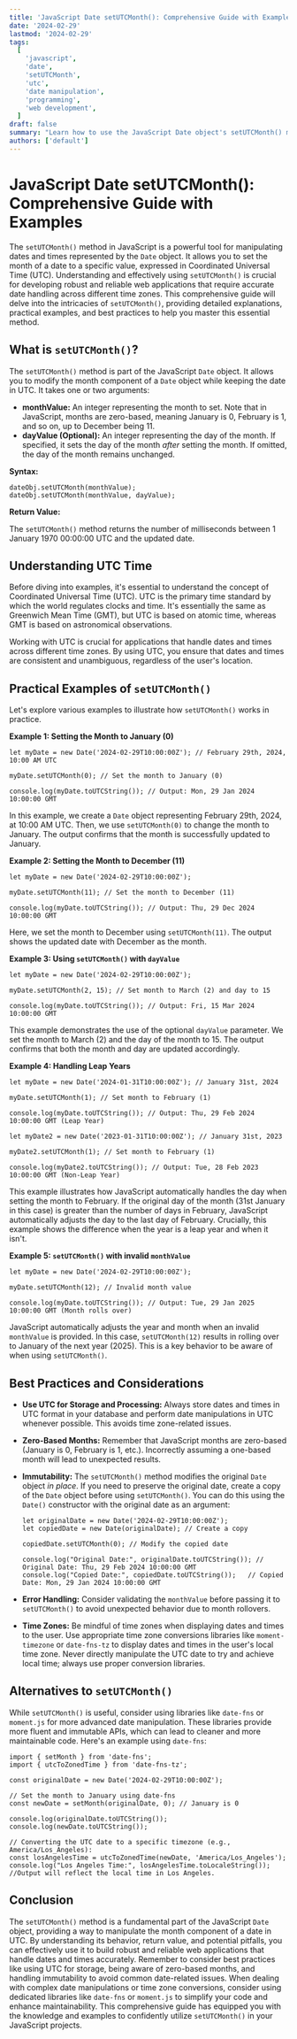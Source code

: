```yaml
---
title: 'JavaScript Date setUTCMonth(): Comprehensive Guide with Examples'
date: '2024-02-29'
lastmod: '2024-02-29'
tags:
  [
    'javascript',
    'date',
    'setUTCMonth',
    'utc',
    'date manipulation',
    'programming',
    'web development',
  ]
draft: false
summary: "Learn how to use the JavaScript Date object's setUTCMonth() method to manipulate dates and times in UTC. This comprehensive guide provides detailed explanations, practical examples, and best practices for effective date handling in JavaScript."
authors: ['default']
---
```


# JavaScript Date setUTCMonth(): Comprehensive Guide with Examples

The `setUTCMonth()` method in JavaScript is a powerful tool for manipulating dates and times represented by the `Date` object. It allows you to set the month of a date to a specific value, expressed in Coordinated Universal Time (UTC). Understanding and effectively using `setUTCMonth()` is crucial for developing robust and reliable web applications that require accurate date handling across different time zones. This comprehensive guide will delve into the intricacies of `setUTCMonth()`, providing detailed explanations, practical examples, and best practices to help you master this essential method.

## What is `setUTCMonth()`?

The `setUTCMonth()` method is part of the JavaScript `Date` object. It allows you to modify the month component of a `Date` object while keeping the date in UTC. It takes one or two arguments:

- **monthValue:** An integer representing the month to set. Note that in JavaScript, months are zero-based, meaning January is 0, February is 1, and so on, up to December being 11.
- **dayValue (Optional):** An integer representing the day of the month. If specified, it sets the day of the month _after_ setting the month. If omitted, the day of the month remains unchanged.

**Syntax:**

```plaintext
dateObj.setUTCMonth(monthValue);
dateObj.setUTCMonth(monthValue, dayValue);
```

**Return Value:**

The `setUTCMonth()` method returns the number of milliseconds between 1 January 1970 00:00:00 UTC and the updated date.

## Understanding UTC Time

Before diving into examples, it's essential to understand the concept of Coordinated Universal Time (UTC). UTC is the primary time standard by which the world regulates clocks and time. It's essentially the same as Greenwich Mean Time (GMT), but UTC is based on atomic time, whereas GMT is based on astronomical observations.

Working with UTC is crucial for applications that handle dates and times across different time zones. By using UTC, you ensure that dates and times are consistent and unambiguous, regardless of the user's location.

## Practical Examples of `setUTCMonth()`

Let's explore various examples to illustrate how `setUTCMonth()` works in practice.

**Example 1: Setting the Month to January (0)**

```plaintext
let myDate = new Date('2024-02-29T10:00:00Z'); // February 29th, 2024, 10:00 AM UTC

myDate.setUTCMonth(0); // Set the month to January (0)

console.log(myDate.toUTCString()); // Output: Mon, 29 Jan 2024 10:00:00 GMT
```

In this example, we create a `Date` object representing February 29th, 2024, at 10:00 AM UTC. Then, we use `setUTCMonth(0)` to change the month to January. The output confirms that the month is successfully updated to January.

**Example 2: Setting the Month to December (11)**

```plaintext
let myDate = new Date('2024-02-29T10:00:00Z');

myDate.setUTCMonth(11); // Set the month to December (11)

console.log(myDate.toUTCString()); // Output: Thu, 29 Dec 2024 10:00:00 GMT
```

Here, we set the month to December using `setUTCMonth(11)`. The output shows the updated date with December as the month.

**Example 3: Using `setUTCMonth()` with `dayValue`**

```plaintext
let myDate = new Date('2024-02-29T10:00:00Z');

myDate.setUTCMonth(2, 15); // Set month to March (2) and day to 15

console.log(myDate.toUTCString()); // Output: Fri, 15 Mar 2024 10:00:00 GMT
```

This example demonstrates the use of the optional `dayValue` parameter. We set the month to March (2) and the day of the month to 15. The output confirms that both the month and day are updated accordingly.

**Example 4: Handling Leap Years**

```plaintext
let myDate = new Date('2024-01-31T10:00:00Z'); // January 31st, 2024

myDate.setUTCMonth(1); // Set month to February (1)

console.log(myDate.toUTCString()); // Output: Thu, 29 Feb 2024 10:00:00 GMT (Leap Year)

let myDate2 = new Date('2023-01-31T10:00:00Z'); // January 31st, 2023

myDate2.setUTCMonth(1); // Set month to February (1)

console.log(myDate2.toUTCString()); // Output: Tue, 28 Feb 2023 10:00:00 GMT (Non-Leap Year)
```

This example illustrates how JavaScript automatically handles the day when setting the month to February. If the original day of the month (31st January in this case) is greater than the number of days in February, JavaScript automatically adjusts the day to the last day of February. Crucially, this example shows the difference when the year is a leap year and when it isn't.

**Example 5: `setUTCMonth()` with invalid `monthValue`**

```plaintext
let myDate = new Date('2024-02-29T10:00:00Z');

myDate.setUTCMonth(12); // Invalid month value

console.log(myDate.toUTCString()); // Output: Tue, 29 Jan 2025 10:00:00 GMT (Month rolls over)
```

JavaScript automatically adjusts the year and month when an invalid `monthValue` is provided. In this case, `setUTCMonth(12)` results in rolling over to January of the next year (2025). This is a key behavior to be aware of when using `setUTCMonth()`.

## Best Practices and Considerations

- **Use UTC for Storage and Processing:** Always store dates and times in UTC format in your database and perform date manipulations in UTC whenever possible. This avoids time zone-related issues.
- **Zero-Based Months:** Remember that JavaScript months are zero-based (January is 0, February is 1, etc.). Incorrectly assuming a one-based month will lead to unexpected results.
- **Immutability:** The `setUTCMonth()` method modifies the original `Date` object _in place_. If you need to preserve the original date, create a copy of the `Date` object before using `setUTCMonth()`. You can do this using the `Date()` constructor with the original date as an argument:

  ```plaintext
  let originalDate = new Date('2024-02-29T10:00:00Z');
  let copiedDate = new Date(originalDate); // Create a copy

  copiedDate.setUTCMonth(0); // Modify the copied date

  console.log("Original Date:", originalDate.toUTCString()); // Original Date: Thu, 29 Feb 2024 10:00:00 GMT
  console.log("Copied Date:", copiedDate.toUTCString());   // Copied Date: Mon, 29 Jan 2024 10:00:00 GMT
  ```

- **Error Handling:** Consider validating the `monthValue` before passing it to `setUTCMonth()` to avoid unexpected behavior due to month rollovers.
- **Time Zones:** Be mindful of time zones when displaying dates and times to the user. Use appropriate time zone conversions libraries like `moment-timezone` or `date-fns-tz` to display dates and times in the user's local time zone. Never directly manipulate the UTC date to try and achieve local time; always use proper conversion libraries.

## Alternatives to `setUTCMonth()`

While `setUTCMonth()` is useful, consider using libraries like `date-fns` or `moment.js` for more advanced date manipulation. These libraries provide more fluent and immutable APIs, which can lead to cleaner and more maintainable code. Here's an example using `date-fns`:

```plaintext
import { setMonth } from 'date-fns';
import { utcToZonedTime } from 'date-fns-tz';

const originalDate = new Date('2024-02-29T10:00:00Z');

// Set the month to January using date-fns
const newDate = setMonth(originalDate, 0); // January is 0

console.log(originalDate.toUTCString());
console.log(newDate.toUTCString());

// Converting the UTC date to a specific timezone (e.g., America/Los_Angeles):
const losAngelesTime = utcToZonedTime(newDate, 'America/Los_Angeles');
console.log("Los Angeles Time:", losAngelesTime.toLocaleString()); //Output will reflect the local time in Los Angeles.
```

## Conclusion

The `setUTCMonth()` method is a fundamental part of the JavaScript `Date` object, providing a way to manipulate the month component of a date in UTC. By understanding its behavior, return value, and potential pitfalls, you can effectively use it to build robust and reliable web applications that handle dates and times accurately. Remember to consider best practices like using UTC for storage, being aware of zero-based months, and handling immutability to avoid common date-related issues. When dealing with complex date manipulations or time zone conversions, consider using dedicated libraries like `date-fns` or `moment.js` to simplify your code and enhance maintainability. This comprehensive guide has equipped you with the knowledge and examples to confidently utilize `setUTCMonth()` in your JavaScript projects.
